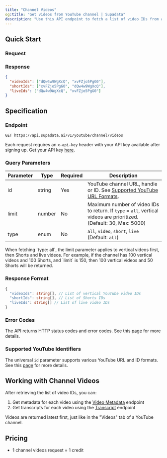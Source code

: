 ```yaml
---
title: "Channel Videos"
og:title: "Get videos from YouTube channel | Supadata"
description: "Use this API endpoint to fetch a list of video IDs from a YouTube channel."
---
```



## Quick Start

### Request

<CodeGroup>
  <ChannelVideosNode />
  <ChannelVideosPython />
  <ChannelVideosCURL />
</CodeGroup>

### Response

```json
{
  "videoIds": ["dQw4w9WgXcQ", "xvFZjo5PgG0"],
  "shortIds": ["xvFZjo5PgG0", "dQw4w9WgXcQ"],
  "liveIds": ["dQw4w9WgXcQ", "xvFZjo5PgG0"]
}
```

## Specification

### Endpoint

`GET https://api.supadata.ai/v1/youtube/channel/videos`

Each request requires an `x-api-key` header with your API key available after signing up. Get your API key [here](https://dash.supadata.ai/organizations/api-key).

### Query Parameters

| Parameter | Type   | Required | Description                                                                                                         |
| --------- | ------ | -------- | ------------------------------------------------------------------------------------------------------------------- |
| id        | string | Yes      | YouTube channel URL, handle or ID. See [Supported YouTube URL Formats](/youtube/supported-url-formats).             |
| limit     | number | No       | Maximum number of video IDs to return. If `type` = `all`, vertical videos are prioritized. (Default: 30, Max: 5000) |
| type      | enum   | No       | `all`, `video`, `short`, `live` (Default: `all`)                                                                    |

<Info>
  When fetching `type: all`, the limit parameter applies to vertical videos
  first, then Shorts and live videos. For example, if the channel has 100
  vertical videos and 100 Shorts, and `limit` is 150, then 100 vertical videos
  and 50 Shorts will be returned.
</Info>

### Response Format

```typescript
{
  "videoIds": string[], // List of vertical YouTube video IDs
  "shortIds": string[], // List of Shorts IDs
  "liveIds": string[] // List of live video IDs
}
```

### Error Codes

The API returns HTTP status codes and error codes. See this [page](/errors) for more details.

### Supported YouTube Identifiers

The universal `id` parameter supports various YouTube URL and ID formats. See this [page](/youtube/supported-url-formats) for more details.

## Working with Channel Videos

After retrieving the list of video IDs, you can:

1. Get metadata for each video using the [Video Metadata](/youtube/video) endpoint
2. Get transcripts for each video using the [Transcript](/get-transcript) endpoint

<Info>
  Videos are returned latest first, just like in the "Videos" tab of a YouTube
  channel.
</Info>

## Pricing

- 1 channel videos request = 1 credit

